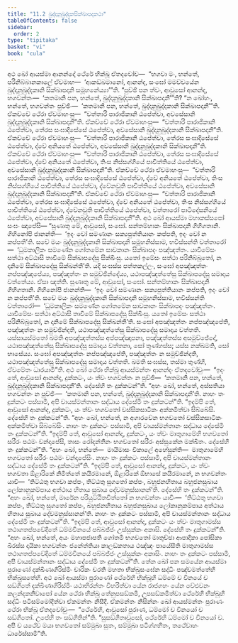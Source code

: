 ```yaml
---
title: "11.2 ඛුද්දානුඛුද්දකසික්ඛාපදකථා"
tableOfContents: false
sidebar:
  order: 2
type: "tipitaka"
basket: "vi"
book: "cula"
---
```



<DynamicBreadcrumb />

<Division number="441" book="cula">

<Paragraph number="2202" book="cula">
අථ ඛෝ ආයස්මා ආනන්දෝ ථේරේ භික්ඛූ ඒතදවෝච—  “භගවා මං, භන්තේ, පරිනිබ්බානකාලේ ඒවමාහ—  ‘ආකඞ්ඛමානෝ, ආනන්ද, සංඝෝ මමච්චයේන ඛුද්දානුඛුද්දකානි සික්ඛාපදානි සමූහනේය්‍යා’”ති. “පුච්ඡි පන ත්වං, ආවුසෝ ආනන්ද, භගවන්තං—  ‘කතමානි පන, භන්තේ, ඛුද්දානුඛුද්දකානි සික්ඛාපදානී’”ති? “න ඛෝහං, භන්තේ, භගවන්තං පුච්ඡිං—  ‘කතමානි පන, භන්තේ, ඛුද්දානුඛුද්දකානි සික්ඛාපදානී’”ති. ඒකච්චේ ථේරා ඒවමාහංසු—  “චත්තාරි පාරාජිකානි ඨපේත්වා, අවසේසානි ඛුද්දානුඛුද්දකානි සික්ඛාපදානී”ති. ඒකච්චේ ථේරා ඒවමාහංසු—  “චත්තාරි පාරාජිකානි ඨපේත්වා, තේරස සංඝාදිසේසේ ඨපේත්වා, අවසේසානි ඛුද්දානුඛුද්දකානි සික්ඛාපදානී”ති. ඒකච්චේ ථේරා ඒවමාහංසු—  “චත්තාරි පාරාජිකානි ඨපේත්වා, තේරස සංඝාදිසේසේ ඨපේත්වා, ද්වේ අනියතේ ඨපේත්වා, අවසේසානි ඛුද්දානුඛුද්දකානි සික්ඛාපදානී”ති. ඒකච්චේ ථේරා ඒවමාහංසු—  “චත්තාරි පාරාජිකානි ඨපේත්වා, තේරස සංඝාදිසේසේ ඨපේත්වා, ද්වේ අනියතේ ඨපේත්වා, තිංස නිස්සග්ගියේ පාචිත්තියේ ඨපේත්වා, අවසේසානි ඛුද්දානුඛුද්දකානි සික්ඛාපදානී”ති. ඒකච්චේ ථේරා ඒවමාහංසු—  “චත්තාරි පාරාජිකානි ඨපේත්වා, තේරස සංඝාදිසේසේ ඨපේත්වා, ද්වේ අනියතේ ඨපේත්වා, තිංස නිස්සග්ගියේ පාචිත්තියේ ඨපේත්වා, ද්වේනවුති පාචිත්තියේ ඨපේත්වා, අවසේසානි ඛුද්දානුඛුද්දකානි සික්ඛාපදානී”ති. ඒකච්චේ ථේරා ඒවමාහංසු—  “චත්තාරි පාරාජිකානි ඨපේත්වා, තේරස සංඝාදිසේසේ ඨපේත්වා, ද්වේ අනියතේ ඨපේත්වා, තිංස නිස්සග්ගියේ පාචිත්තියේ ඨපේත්වා, ද්වේනවුති පාචිත්තියේ ඨපේත්වා, චත්තාරෝ පාටිදේසනීයේ ඨපේත්වා, අවසේසානි ඛුද්දානුඛුද්දකානි සික්ඛාපදානී”ති.
</Paragraph>

</Division>
<Division number="442" book="cula">

<Paragraph number="2203" book="cula">
අථ ඛෝ ආයස්මා මහාකස්සපෝ සංඝං ඤාපේසි—
</Paragraph>

<Paragraph number="2204" book="cula">
“සුණාතු මේ, ආවුසෝ, සංඝෝ. සන්තම්හාකං සික්ඛාපදානි ගිහිගතානි. ගිහිනෝපි ජානන්ති—  ‘ඉදං වෝ සමණානං සක්‍යපුත්තියානං කප්පති, ඉදං වෝ න කප්පතී’ති. සචේ මයං ඛුද්දානුඛුද්දකානි සික්ඛාපදානි සමූහනිස්සාම, භවිස්සන්ති වත්තාරෝ—  ‘ධූමකාලිකං සමණේන ගෝතමේන සාවකානං සික්ඛාපදං පඤ්ඤත්තං. යාවිමේසං සත්ථා අට්ඨාසි තාවිමේ සික්ඛාපදේසු සික්ඛිංසු. යතෝ ඉමේසං සත්ථා පරිනිබ්බුතෝ, න දානිමේ සික්ඛාපදේසු සික්ඛන්තී’ති. යදි සංඝස්ස පත්තකල්ලං, සංඝෝ අපඤ්ඤත්තං නප්පඤ්ඤපේය්‍ය, පඤ්ඤත්තං න සමුච්ඡින්දේය්‍ය, යථාපඤ්ඤත්තේසු සික්ඛාපදේසු සමාදාය වත්තේය්‍ය. ඒසා ඤත්ති.
</Paragraph>

<Paragraph number="2205" book="cula">
සුණාතු මේ, ආවුසෝ, සංඝෝ. සන්තම්හාකං සික්ඛාපදානි ගිහිගතානි. ගිහිනෝපි ජානන්ති—  ‘ඉදං වෝ සමණානං සක්‍යපුත්තියානං කප්පති, ඉදං වෝ න කප්පතී’ති. සචේ මයං ඛුද්දානුඛුද්දකානි සික්ඛාපදානි සමූහනිස්සාම, භවිස්සන්ති වත්තාරෝ—  ‘ධූමකාලිකං සමණේන ගෝතමේන සාවකානං සික්ඛාපදං පඤ්ඤත්තං. යාවිමේසං සත්ථා අට්ඨාසි තාවිමේ සික්ඛාපදේසු සික්ඛිංසු. යතෝ ඉමේසං සත්ථා පරිනිබ්බුතෝ, න දානිමේ සික්ඛාපදේසු සික්ඛන්තී’ති. සංඝෝ අපඤ්ඤත්තං නප්පඤ්ඤපේති, පඤ්ඤත්තං න සමුච්ඡින්දති, යථාපඤ්ඤත්තේසු සික්ඛාපදේසු සමාදාය වත්තති. යස්සායස්මතෝ ඛමති අපඤ්ඤත්තස්ස අප්පඤ්ඤාපනා, පඤ්ඤත්තස්ස අසමුච්ඡේදෝ, යථාපඤ්ඤත්තේසු සික්ඛාපදේසු සමාදාය වත්තනා, සෝ තුණ්හස්ස; යස්ස නක්ඛමති, සෝ භාසේය්‍ය.
</Paragraph>

<Paragraph number="2206" book="cula">
සංඝෝ අපඤ්ඤත්තං නප්පඤ්ඤපේති, පඤ්ඤත්තං න සමුච්ඡින්දති, යථාපඤ්ඤත්තේසු සික්ඛාපදේසු සමාදාය වත්තති. ඛමති සංඝස්ස, තස්මා තුණ්හී, ඒවමේතං ධාරයාමී”ති.
</Paragraph>

</Division>
<Division number="443" book="cula">

<Paragraph number="2207" book="cula">
අථ ඛෝ ථේරා භික්ඛූ ආයස්මන්තං ආනන්දං ඒතදවෝචුං—  “ඉදං තේ, ආවුසෝ ආනන්ද, දුක්කටං, යං ත්වං භගවන්තං න පුච්ඡි—  ‘කතමානි පන, භන්තේ, ඛුද්දානුඛුද්දකානි සික්ඛාපදානී’ති. දේසේහි තං දුක්කටන්”ති. “අහං ඛෝ, භන්තේ, අස්සතියා භගවන්තං න පුච්ඡිං—  ‘කතමානි පන, භන්තේ, ඛුද්දානුඛුද්දකානි සික්ඛාපදානී’ති. නාහං තං දුක්කටං පස්සාමි, අපි චායස්මන්තානං සද්ධාය දේසේමි තං දුක්කටන්”ති. “ඉදම්පි තේ, ආවුසෝ ආනන්ද, දුක්කටං, යං ත්වං භගවතෝ වස්සිකසාටිකං අක්කමිත්වා සිබ්බේසි. දේසේහි තං දුක්කටන්”ති. “අහං ඛෝ, භන්තේ, න අගාරවේන භගවතෝ වස්සිකසාටිකං අක්කමිත්වා සිබ්බේසිං. නාහං තං දුක්කටං පස්සාමි, අපි චායස්මන්තානං සද්ධාය දේසේමි තං දුක්කටන්”ති. “ඉදම්පි තේ, ආවුසෝ ආනන්ද, දුක්කටං, යං ත්වං මාතුගාමේහි භගවතෝ සරීරං පඨමං වන්දාපේසි, තාසං රෝදන්තීනං භගවතෝ සරීරං අස්සුකේන මක්ඛිතං. දේසේහි තං දුක්කටන්”ති. “අහං ඛෝ, භන්තේ—  මායිමාසං විකාලේ අහේසුන්ති—  මාතුගාමේහි භගවතෝ සරීරං පඨමං වන්දාපේසිං. නාහං තං දුක්කටං පස්සාමි, අපි චායස්මන්තානං සද්ධාය දේසේමි තං දුක්කටන්”ති. “ඉදම්පි තේ, ආවුසෝ ආනන්ද, දුක්කටං, යං ත්වං භගවතා ඕළාරිකේ නිමිත්තේ කයිරමානේ, ඕළාරිකේ ඕභාසේ කයිරමානේ, න භගවන්තං යාචි—  ‘තිට්ඨතු භගවා කප්පං, තිට්ඨතු සුගතෝ කප්පං, බහුජනහිතාය බහුජනසුඛාය ලෝකානුකම්පාය අත්ථාය හිතාය සුඛාය දේවමනුස්සානන්’ති. දේසේහි තං දුක්කටන්”ති. “අහං ඛෝ, භන්තේ, මාරේන පරියුට්ඨිතචිත්තෝ න භගවන්තං යාචිං—  ‘තිට්ඨතු භගවා කප්පං, තිට්ඨතු සුගතෝ කප්පං, බහුජනහිතාය බහුජනසුඛාය ලෝකානුකම්පාය අත්ථාය හිතාය සුඛාය දේවමනුස්සානන්’ති. නාහං තං දුක්කටං පස්සාමි, අපි චායස්මන්තානං සද්ධාය දේසේමි තං දුක්කටන්”ති. “ඉදම්පි තේ, ආවුසෝ ආනන්ද, දුක්කටං යං ත්වං මාතුගාමස්ස තථාගතප්පවේදිතේ ධම්මවිනයේ පබ්බජ්ජං උස්සුක්කං අකාසි. දේසේහි තං දුක්කටන්”ති. “අහං ඛෝ, භන්තේ, අයං මහාපජාපති ගෝතමී භගවතෝ මාතුච්ඡා ආපාදිකා පෝසිකා ඛීරස්ස දායිකා භගවන්තං ජනේත්තියා කාලඞ්කතාය ථඤ්ඤං පායේසීති මාතුගාමස්ස තථාගතප්පවේදිතේ ධම්මවිනයේ පබ්බජ්ජං උස්සුක්කං අකාසිං. නාහං තං දුක්කටං පස්සාමි, අපි චායස්මන්තානං සද්ධාය දේසේමි තං දුක්කටන්”ති.
</Paragraph>

</Division>
<Division number="444" book="cula">

<Paragraph number="2208" book="cula">
තේන ඛෝ පන සමයේන ආයස්මා පුරාණෝ දක්ඛිණාගිරිස්මිං චාරිකං චරති මහතා භික්ඛුසංඝේන සද්ධිං පඤ්චමත්තේහි භික්ඛුසතේහි. අථ ඛෝ ආයස්මා පුරාණෝ ථේරේහි භික්ඛූහි ධම්මේ ච විනයේ ච සඞ්ගීතේ දක්ඛිණාගිරිස්මිං යථාභිරන්තං විහරිත්වා යේන රාජගහං යේන වේළුවනං කලන්දකනිවාපෝ යේන ථේරා භික්ඛූ තේනුපසඞ්කමි, උපසඞ්කමිත්වා ථේරේහි භික්ඛූහි සද්ධිං පටිසම්මෝදිත්වා ඒකමන්තං නිසීදි. ඒකමන්තං නිසින්නං ඛෝ ආයස්මන්තං පුරාණං ථේරා භික්ඛූ ඒතදවෝචුං—  “ථේරේහි, ආවුසෝ පුරාණ, ධම්මෝ ච විනයෝ ච සඞ්ගීතෝ. උපේහි තං සඞ්ගීතින්”ති. “සුසඞ්ගීතාවුසෝ, ථේරේහි ධම්මෝ ච විනයෝ ච. අපි ච යථේව මයා භගවතෝ සම්මුඛා සුතං, සම්මුඛා පටිග්ගහිතං, තථේවාහං ධාරේස්සාමී”ති.
</Paragraph>
</Division>